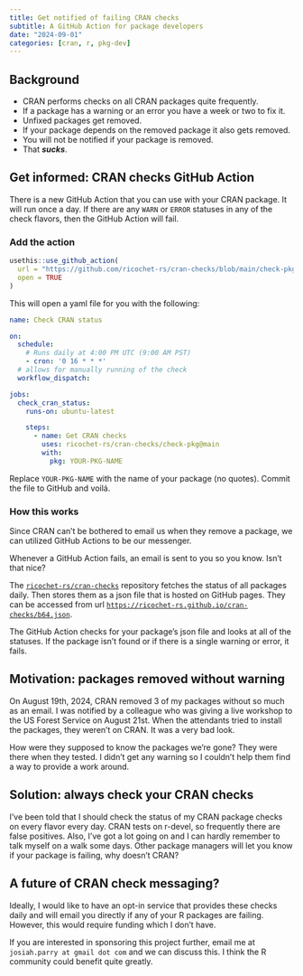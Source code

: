 ```yaml
---
title: Get notified of failing CRAN checks
subtitle: A GitHub Action for package developers
date: "2024-09-01"
categories: [cran, r, pkg-dev]
---
```



## Background

- CRAN performs checks on all CRAN packages quite frequently.
- If a package has a warning or an error you have a week or two to fix it.
- Unfixed packages get removed.
- If your package depends on the removed package it also gets removed. 
- You will not be notified if your package is removed.
- That **_sucks_**.

## Get informed: CRAN checks GitHub Action

There is a new GitHub Action that you can use with your CRAN package. It will run once a day. If there are any `WARN` or `ERROR` statuses in any of the check flavors, then the GitHub Action will fail. 

### Add the action

```r
usethis::use_github_action(
  url = "https://github.com/ricochet-rs/cran-checks/blob/main/check-pkg/cran-checks.yaml",
  open = TRUE
)
```

This will open a yaml file for you with the following:

```yml
name: Check CRAN status

on:
  schedule:
    # Runs daily at 4:00 PM UTC (9:00 AM PST)
    - cron: '0 16 * * *'  
  # allows for manually running of the check
  workflow_dispatch:

jobs:
  check_cran_status:
    runs-on: ubuntu-latest

    steps:
      - name: Get CRAN checks
        uses: ricochet-rs/cran-checks/check-pkg@main
        with:
          pkg: YOUR-PKG-NAME
```


Replace `YOUR-PKG-NAME` with the name of your package (no quotes). Commit the file to GitHub and voilá.


### How this works

Since CRAN can't be bothered to email us when they remove a package, we can utilized GitHub Actions to be our messenger. 

Whenever a GitHub Action fails, an email is sent to you so you know. Isn't that nice?

The [`ricochet-rs/cran-checks`](https://github.com/ricochet-rs/cran-checks) repository fetches the status of all packages daily. Then stores them as a json file that is hosted on GitHub pages. They can be accessed from url [`https://ricochet-rs.github.io/cran-checks/b64.json`](https://ricochet-rs.github.io/cran-checks/b64.json).

The GitHub Action checks for your package's json file and looks at all of the statuses. If the package isn't found or if there is a single warning or error, it fails. 

## Motivation: packages removed without warning 

On August 19th, 2024, CRAN removed 3 of my packages without so much as an email. I was notified by a colleague who was giving a live workshop to the US Forest Service on August 21st. When the attendants tried to install the packages, they weren't on CRAN. It was a very bad look. 

How were they supposed to know the packages we're gone? They were there when they tested. I didn't get any warning so I couldn't help them find a way to provide a work around. 

## Solution: always check your CRAN checks

I've been told that I should check the status of my CRAN package checks on every flavor every day. CRAN tests on r-devel, so frequently there are false positives. Also, I've got a lot going on and I can hardly remember to talk myself on a walk some days. Other package managers will let you know if your package is failing, why doesn't CRAN?

## A future of CRAN check messaging?

Ideally, I would like to have an opt-in service that provides these checks daily and will email you directly if any of your R packages are failing. However, this would require funding which I don't have. 

If you are interested in sponsoring this project further, email me at `josiah.parry at gmail dot com` and we can discuss this. I think the R community could benefit quite greatly. 



